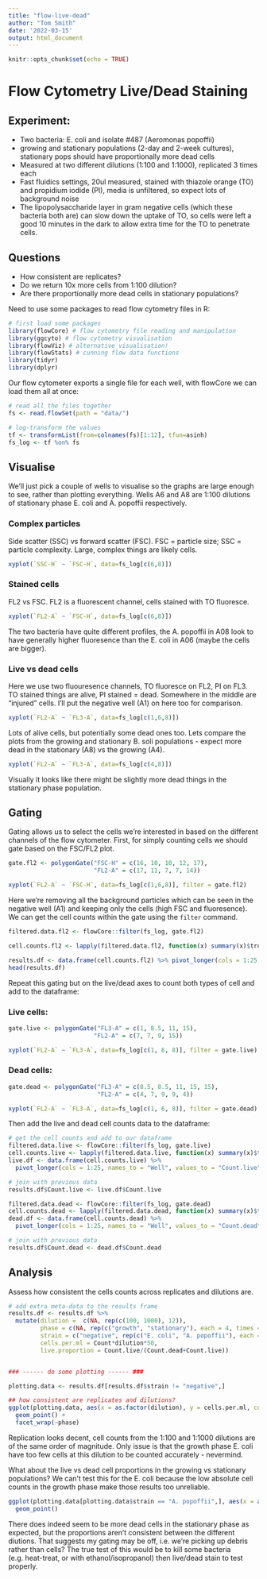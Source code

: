```yaml
---
title: "flow-live-dead"
author: "Tom Smith"
date: '2022-03-15'
output: html_document
---
```


```r
knitr::opts_chunk$set(echo = TRUE)
```

# Flow Cytometry Live/Dead Staining

## Experiment:

-   Two bacteria: E. coli and isolate #487 (Aeromonas popoffii)
-   growing and stationary populations (2-day and 2-week cultures), stationary pops should have proportionally more dead cells
-   Measured at two different dilutions (1:100 and 1:1000), replicated 3 times each
-   Fast fluidics settings, 20ul measured, stained with thiazole orange (TO) and propidium iodide (PI), media is unfiltered, so expect lots of background noise
-   The lipopolysaccharide layer in gram negative cells (which these bacteria both are) can slow down the uptake of TO, so cells were left a good 10 minutes in the dark to allow extra time for the TO to penetrate cells.

## Questions

-   How consistent are replicates?
-   Do we return 10x more cells from 1:100 dilution?
-   Are there proportionally more dead cells in stationary populations?

Need to use some packages to read flow cytometry files in R:

```r
# first load some packages
library(flowCore) # flow cytometry file reading and manipulation
library(ggcyto) # flow cytometry visualisation
library(flowViz) # alternative visualisation!
library(flowStats) # cunning flow data functions
library(tidyr)
library(dplyr)
```

Our flow cytometer exports a single file for each well, with flowCore we can load them all at once:

```r
# read all the files together
fs <- read.flowSet(path = "data/")

# log-transform the values
tf <- transformList(from=colnames(fs)[1:12], tfun=asinh)
fs_log <- tf %on% fs
```

## Visualise

We'll just pick a couple of wells to visualise so the graphs are large enough to see, rather than plotting everything. Wells A6 and A8 are 1:100 dilutions of stationary phase E. coli and A. popoffii respectively.

### Complex particles

Side scatter (SSC) vs forward scatter (FSC). FSC = particle size; SSC = particle complexity. Large, complex things are likely cells.

```r
xyplot(`SSC-H` ~ `FSC-H`, data=fs_log[c(6,8)])
```

### Stained cells

FL2 vs FSC. FL2 is a fluorescent channel, cells stained with TO fluoresce.

```r
xyplot(`FL2-A` ~ `FSC-H`, data=fs_log[c(6,8)])
```

The two bacteria have quite different profiles, the A. popoffii in A08 look to have generally higher fluoresence than the E. coli in A06 (maybe the cells are bigger).

### Live vs dead cells

Here we use two fluouresence channels, TO fluoresce on FL2, PI on FL3. TO stained things are alive, PI stained = dead. Somewhere in the middle are "injured" cells. I'll put the negative well (A1) on here too for comparison.

```r
xyplot(`FL2-A` ~ `FL3-A`, data=fs_log[c(1,6,8)])
```

Lots of alive cells, but potentially some dead ones too. Lets compare the plots from the growing and stationary B. soli populations - expect more dead in the stationary (A8) vs the growing (A4).

```r
xyplot(`FL2-A` ~ `FL3-A`, data=fs_log[c(4,8)])
```

Visually it looks like there might be slightly more dead things in the stationary phase population.

## Gating

Gating allows us to select the cells we're interested in based on the different channels of the flow cytometer. First, for simply counting cells we should gate based on the FSC/FL2 plot.

```r
gate.fl2 <- polygonGate("FSC-H" = c(16, 10, 10, 12, 17), 
                        "FL2-A" = c(17, 11, 7, 7, 14))

xyplot(`FL2-A` ~ `FSC-H`, data=fs_log[c(1,6,8)], filter = gate.fl2)
```

Here we're removing all the background particles which can be seen in the negative well (A1) and keeping only the cells (high FSC and fluoresence). We can get the cell counts within the gate using the `filter` command.

```r
filtered.data.fl2 <- flowCore::filter(fs_log, gate.fl2)

cell.counts.fl2 <- lapply(filtered.data.fl2, function(x) summary(x)$true)

results.df <- data.frame(cell.counts.fl2) %>% pivot_longer(cols = 1:25, names_to = "Well", values_to = "Count")
head(results.df)
```

Repeat this gating but on the live/dead axes to count both types of cell and add to the dataframe:

### Live cells:

```r
gate.live <- polygonGate("FL3-A" = c(1, 8.5, 11, 15), 
                        "FL2-A" = c(7, 7, 9, 15))

xyplot(`FL2-A` ~ `FL3-A`, data=fs_log[c(1, 6, 8)], filter = gate.live)
```

### Dead cells:

```r
gate.dead <- polygonGate("FL3-A" = c(8.5, 8.5, 11, 15, 15), 
                         "FL2-A" = c(4, 7, 9, 9, 4))

xyplot(`FL2-A` ~ `FL3-A`, data=fs_log[c(1, 6, 8)], filter = gate.dead)
```


Then add the live and dead cell counts data to the dataframe:

```r
# get the cell counts and add to our dataframe
filtered.data.live <- flowCore::filter(fs_log, gate.live)
cell.counts.live <- lapply(filtered.data.live, function(x) summary(x)$true)
live.df <- data.frame(cell.counts.live) %>%
  pivot_longer(cols = 1:25, names_to = "Well", values_to = "Count.live")

# join with previous data
results.df$Count.live <- live.df$Count.live

filtered.data.dead <- flowCore::filter(fs_log, gate.dead)
cell.counts.dead <- lapply(filtered.data.dead, function(x) summary(x)$true)
dead.df <- data.frame(cell.counts.dead) %>%
  pivot_longer(cols = 1:25, names_to = "Well", values_to = "Count.dead")

# join with previous data
results.df$Count.dead <- dead.df$Count.dead
```

## Analysis

Assess how consistent the cells counts across replicates and dilutions are.

```r
# add extra meta-data to the results frame
results.df <- results.df %>%
  mutate(dilution =  c(NA, rep(c(100, 1000), 12)),
         phase = c(NA, rep(c("growth", "stationary"), each = 4, times =  3)),
         strain = c("negative", rep(c("E. coli", "A. popoffii"), each = 2, times = 6)),
         cells.per.ml = Count*dilution*50,
         live.proportion = Count.live/(Count.dead+Count.live))


### ------ do some plotting ------ ###

plotting.data <- results.df[results.df$strain != "negative",]

## how consistent are replicates and dilutions?
ggplot(plotting.data, aes(x = as.factor(dilution), y = cells.per.ml, col = strain)) +
  geom_point() +
  facet_wrap(~phase)
```

Replication looks decent, cell counts from the 1:100 and 1:1000 dilutions are of the same order of magnitude. Only issue is that the growth phase E. coli have too few cells at this dilution to be counted accurately - nevermind.

What about the live vs dead cell proportions in the growing vs stationary populations? We can't test this for the E. coli because the low absolute cell counts in the growth phase make those results too unreliable.

```r
ggplot(plotting.data[plotting.data$strain == "A. popoffii",], aes(x = as.factor(phase), y = live.proportion, col = dilution)) +
  geom_point() 
```

There does indeed seem to be more dead cells in the stationary phase as expected, but the proportions aren't consistent between the different diutions. That suggests my gating may be off, i.e. we're picking up debris rather than cells? The true test of this would be to kill some bacteria (e.g. heat-treat, or with ethanol/isopropanol) then live/dead stain to test properly.
